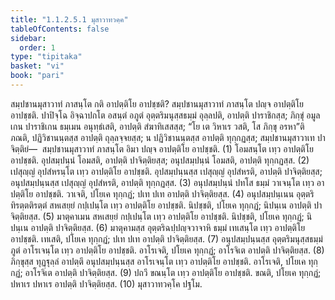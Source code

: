 ```yaml
---
title: "1.1.2.5.1 มุสาวาทวคฺค"
tableOfContents: false
sidebar:
  order: 1
type: "tipitaka"
basket: "vi"
book: "pari"
---
```



<DynamicBreadcrumb />

<Division number="165" book="pari">

<Paragraph number="385" book="pari">
สมฺปชานมุสาวาทํ ภาสนฺโต กติ อาปตฺติโย อาปชฺชติ? สมฺปชานมุสาวาทํ ภาสนฺโต ปญฺจ อาปตฺติโย อาปชฺชติ. ปาปิจฺโฉ อิจฺฉาปกโต อสนฺตํ อภูตํ อุตฺตริมนุสฺสธมฺมํ อุลฺลปติ, อาปตฺติ ปาราชิกสฺส; ภิกฺขุํ อมูลเกน ปาราชิเกน ธมฺเมน อนุทฺธํเสติ, อาปตฺติ สํฆาทิเสสสฺส; “โย เต วิหาเร วสติ, โส ภิกฺขุ อรหา”ติ ภณติ, ปฏิวิชานนฺตสฺส อาปตฺติ ถุลฺลจฺจยสฺส; น ปฏิวิชานนฺตสฺส อาปตฺติ ทุกฺกฏสฺส; สมฺปชานมุสาวาเท ปาจิตฺติยํ—  สมฺปชานมุสาวาทํ ภาสนฺโต อิมา ปญฺจ อาปตฺติโย อาปชฺชติ. (1)
</Paragraph>

<Paragraph number="386" book="pari">
โอมสนฺโต เทฺว อาปตฺติโย อาปชฺชติ. อุปสมฺปนฺนํ โอมสติ, อาปตฺติ ปาจิตฺติยสฺส; อนุปสมฺปนฺนํ โอมสติ, อาปตฺติ ทุกฺกฏสฺส. (2)
</Paragraph>

<Paragraph number="387" book="pari">
เปสุญฺญํ อุปสํหรนฺโต เทฺว อาปตฺติโย อาปชฺชติ. อุปสมฺปนฺนสฺส เปสุญฺญํ อุปสํหรติ, อาปตฺติ ปาจิตฺติยสฺส; อนุปสมฺปนฺนสฺส เปสุญฺญํ อุปสํหรติ, อาปตฺติ ทุกฺกฏสฺส. (3)
</Paragraph>

<Paragraph number="388" book="pari">
อนุปสมฺปนฺนํ ปทโส ธมฺมํ วาเจนฺโต เทฺว อาปตฺติโย อาปชฺชติ. วาเจติ, ปโยเค ทุกฺกฏํ; ปเท ปเท อาปตฺติ ปาจิตฺติยสฺส. (4)
</Paragraph>

<Paragraph number="389" book="pari">
อนุปสมฺปนฺเนน อุตฺตริทิรตฺตติรตฺตํ สหเสยฺยํ กปฺเปนฺโต เทฺว อาปตฺติโย อาปชฺชติ. นิปชฺชติ, ปโยเค ทุกฺกฏํ; นิปนฺเน อาปตฺติ ปาจิตฺติยสฺส. (5)
</Paragraph>

<Paragraph number="390" book="pari">
มาตุคาเมน สหเสยฺยํ กปฺเปนฺโต เทฺว อาปตฺติโย อาปชฺชติ. นิปชฺชติ, ปโยเค ทุกฺกฏํ; นิปนฺเน อาปตฺติ ปาจิตฺติยสฺส. (6)
</Paragraph>

<Paragraph number="391" book="pari">
มาตุคามสฺส อุตฺตริฉปฺปญฺจวาจาหิ ธมฺมํ เทเสนฺโต เทฺว อาปตฺติโย อาปชฺชติ. เทเสติ, ปโยเค ทุกฺกฏํ; ปเท ปเท อาปตฺติ ปาจิตฺติยสฺส. (7)
</Paragraph>

<Paragraph number="392" book="pari">
อนุปสมฺปนฺนสฺส อุตฺตริมนุสฺสธมฺมํ ภูตํ อาโรเจนฺโต เทฺว อาปตฺติโย อาปชฺชติ. อาโรเจติ, ปโยเค ทุกฺกฏํ; อาโรจิเต อาปตฺติ ปาจิตฺติยสฺส. (8)
</Paragraph>

<Paragraph number="393" book="pari">
ภิกฺขุสฺส ทุฏฺฐุลฺลํ อาปตฺตึ อนุปสมฺปนฺนสฺส อาโรเจนฺโต เทฺว อาปตฺติโย อาปชฺชติ. อาโรเจติ, ปโยเค ทุกฺกฏํ; อาโรจิเต อาปตฺติ ปาจิตฺติยสฺส. (9)
</Paragraph>

<Paragraph number="394" book="pari">
ปถวึ ขณนฺโต เทฺว อาปตฺติโย อาปชฺชติ. ขณติ, ปโยเค ทุกฺกฏํ; ปหาเร ปหาเร อาปตฺติ ปาจิตฺติยสฺส. (10)

</Paragraph>
</Division>

<Paragraph number="395" type="center" book="pari">
มุสาวาทวคฺโค ปฐโม.
</Paragraph>
